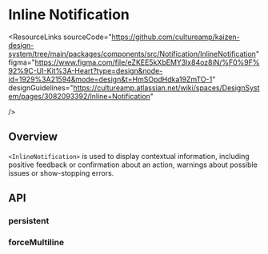 
<Meta title="Components/Notifications/Inline Notification" />

# Inline Notification

<ResourceLinks
  sourceCode="https://github.com/cultureamp/kaizen-design-system/tree/main/packages/components/src/Notification/InlineNotification"
  figma="https://www.figma.com/file/eZKEE5kXbEMY3lx84oz8iN/%F0%9F%92%9C-UI-Kit%3A-Heart?type=design&node-id=1929%3A21594&mode=design&t=HmSOpdHdka19ZmTO-1"
  designGuidelines="https://cultureamp.atlassian.net/wiki/spaces/DesignSystem/pages/3082093392/Inline+Notification"
  
/>

<KAIOInstallation exportNames="InlineNotification" />

## Overview

`<InlineNotification>` is used to display contextual information, including positive feedback or confirmation about an action, warnings about possible issues or show-stopping errors.

<Canvas of={InlineNotificationExamples.Playground} />

## API

<Controls of={InlineNotificationExamples.Playground} />


### persistent

<Description of={InlineNotificationExamples.Persistent} />
<Canvas of={InlineNotificationExamples.Persistent} />

### forceMultiline

<Description of={InlineNotificationExamples.ForceMultilineDemo} />
<Canvas of={InlineNotificationExamples.ForceMultilineDemo} />

<Description of={InlineNotificationExamples.ContentMultilineDemo} />
<Canvas of={InlineNotificationExamples.ContentMultilineDemo} />
